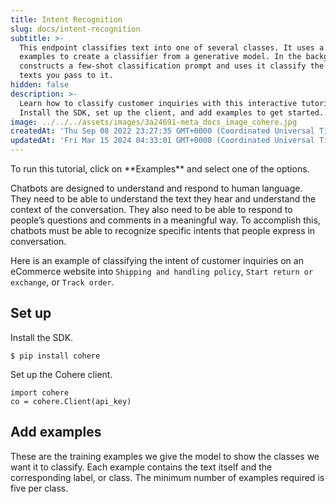 ```yaml
---
title: Intent Recognition
slug: docs/intent-recognition
subtitle: >-
  This endpoint classifies text into one of several classes. It uses a few
  examples to create a classifier from a generative model. In the background, it
  constructs a few-shot classification prompt and uses it classify the `input`
  texts you pass to it.
hidden: false
description: >-
  Learn how to classify customer inquiries with this interactive tutorial.
  Install the SDK, set up the client, and add examples to get started.
image: ../../../assets/images/3a24691-meta_docs_image_cohere.jpg
createdAt: 'Thu Sep 08 2022 23:27:35 GMT+0000 (Coordinated Universal Time)'
updatedAt: 'Fri Mar 15 2024 04:33:01 GMT+0000 (Coordinated Universal Time)'
---
```

<Note title="This is an interactive tutorial!">  
 To run this tutorial, click on **Examples** and select one of the options.
</Note>

Chatbots are designed to understand and respond to human language. They need to be able to understand the text they hear and understand the context of the conversation. They also need to be able to respond to people’s questions and comments in a meaningful way. To accomplish this, chatbots must be able to recognize specific intents that people express in conversation.

Here is an example of classifying the intent of customer inquiries on an eCommerce website into `Shipping and handling policy`, `Start return or exchange`, or `Track order`.

## Set up

Install the SDK.

```
$ pip install cohere
```

Set up the Cohere client.

```
import cohere  
co = cohere.Client(api_key)
```

## Add examples

These are the training examples we give the model to show the classes we want it to classify. Each example contains the text itself and the corresponding label, or class. The minimum number of examples required is five per class.
